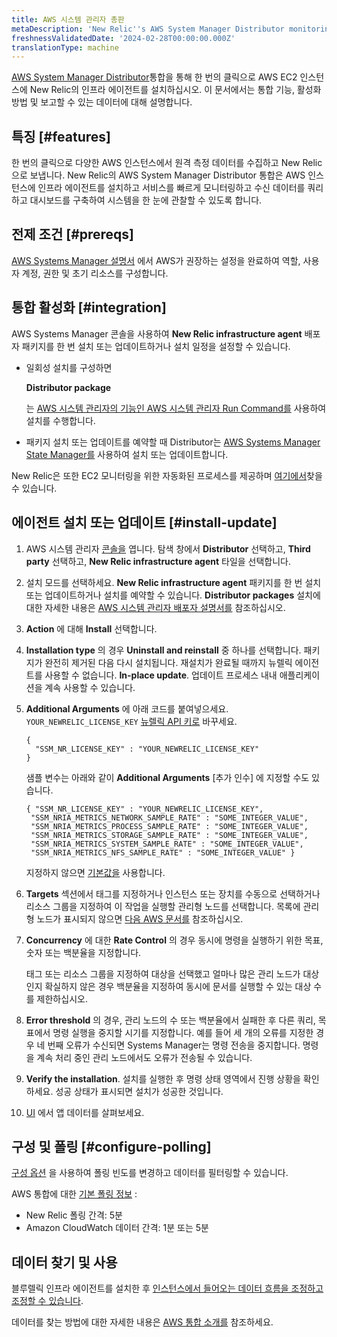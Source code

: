 ```yaml
---
title: AWS 시스템 관리자 총판
metaDescription: 'New Relic''s AWS System Manager Distributor monitoring integration: what data it reports, and how to enable it.'
freshnessValidatedDate: '2024-02-28T00:00:00.000Z'
translationType: machine
---
```


[AWS System Manager Distributor](https://docs.aws.amazon.com/systems-manager/latest/userguide/distributor.html)통합을 통해 한 번의 클릭으로 AWS EC2 인스턴스에 New Relic의 인프라 에이전트를 설치하십시오. 이 문서에서는 통합 기능, 활성화 방법 및 보고할 수 있는 데이터에 대해 설명합니다.

## 특징 [#features]

한 번의 클릭으로 다양한 AWS 인스턴스에서 원격 측정 데이터를 수집하고 New Relic으로 보냅니다. New Relic의 AWS System Manager Distributor 통합은 AWS 인스턴스에 인프라 에이전트를 설치하고 서비스를 빠르게 모니터링하고 수신 데이터를 쿼리하고 대시보드를 구축하여 시스템을 한 눈에 관찰할 수 있도록 합니다.

## 전제 조건 [#prereqs]

[AWS Systems Manager 설명서](https://docs.aws.amazon.com/systems-manager/latest/userguide/systems-manager-setting-up.html) 에서 AWS가 권장하는 설정을 완료하여 역할, 사용자 계정, 권한 및 초기 리소스를 구성합니다.

## 통합 활성화 [#integration]

AWS Systems Manager 콘솔을 사용하여 <DoNotTranslate>**New Relic infrastructure agent**</DoNotTranslate> 배포자 패키지를 한 번 설치 또는 업데이트하거나 설치 일정을 설정할 수 있습니다.

* 일회성 설치를 구성하면

  <DoNotTranslate>**Distributor package**</DoNotTranslate>

  는 [AWS 시스템 관리자의 기능인 AWS 시스템 관리자 Run Command를](https://docs.aws.amazon.com/systems-manager/latest/userguide/run-command.html) 사용하여 설치를 수행합니다.

* 패키지 설치 또는 업데이트를 예약할 때 Distributor는 [AWS Systems Manager State Manager를](https://docs.aws.amazon.com/systems-manager/latest/userguide/systems-manager-state.html) 사용하여 설치 또는 업데이트합니다.

New Relic은 또한 EC2 모니터링을 위한 자동화된 프로세스를 제공하며 [여기에서](/whats-new/2023/08/whats-new-08-08-automatic-ec2-monitoring-through-nr-agent/)찾을 수 있습니다.

## 에이전트 설치 또는 업데이트 [#install-update]

1. AWS 시스템 관리자 [콘솔을](https://console.aws.amazon.com/systems-manager) 엽니다. 탐색 창에서 <DoNotTranslate>**Distributor**</DoNotTranslate> 선택하고, <DoNotTranslate>**Third party**</DoNotTranslate> 선택하고, <DoNotTranslate>**New Relic infrastructure agent**</DoNotTranslate> 타일을 선택합니다.

2. 설치 모드를 선택하세요. <DoNotTranslate>**New Relic infrastructure agent**</DoNotTranslate> 패키지를 한 번 설치 또는 업데이트하거나 설치를 예약할 수 있습니다. <DoNotTranslate>**Distributor packages**</DoNotTranslate> 설치에 대한 자세한 내용은 [AWS 시스템 관리자 배포자 설명서를](https://docs.aws.amazon.com/systems-manager/latest/userguide/distributor-working-with-packages-deploy.html) 참조하십시오.

3. <DoNotTranslate>**Action**</DoNotTranslate> 에 대해 <DoNotTranslate>**Install**</DoNotTranslate> 선택합니다.

4. <DoNotTranslate>**Installation type**</DoNotTranslate> 의 경우 <DoNotTranslate>**Uninstall and reinstall**</DoNotTranslate> 중 하나를 선택합니다. 패키지가 완전히 제거된 다음 다시 설치됩니다. 재설치가 완료될 때까지 뉴렐릭 에이전트를 사용할 수 없습니다. <DoNotTranslate>**In-place update**</DoNotTranslate>. 업데이트 프로세스 내내 애플리케이션을 계속 사용할 수 있습니다.

5. <DoNotTranslate>**Additional Arguments**</DoNotTranslate> 에 아래 코드를 붙여넣으세요. `YOUR_NEWRELIC_LICENSE_KEY` [뉴렐릭 API 키로](/docs/apis/intro-apis/new-relic-api-keys) 바꾸세요.

   ```
   {
     "SSM_NR_LICENSE_KEY" : "YOUR_NEWRELIC_LICENSE_KEY"
   }
   ```

   샘플 변수는 아래와 같이 **Additional Arguments** \[추가 인수] 에 지정할 수도 있습니다.

   ```
   { "SSM_NR_LICENSE_KEY" : "YOUR_NEWRELIC_LICENSE_KEY",
    "SSM_NRIA_METRICS_NETWORK_SAMPLE_RATE" : "SOME_INTEGER_VALUE",
    "SSM_NRIA_METRICS_PROCESS_SAMPLE_RATE" : "SOME_INTEGER_VALUE",
    "SSM_NRIA_METRICS_STORAGE_SAMPLE_RATE" : "SOME_INTEGER_VALUE",
    "SSM_NRIA_METRICS_SYSTEM_SAMPLE_RATE" : "SOME_INTEGER_VALUE", 
    "SSM_NRIA_METRICS_NFS_SAMPLE_RATE" : "SOME_INTEGER_VALUE" }
   ```

   지정하지 않으면 [기본값을](https://github.com/newrelic/infrastructure-agent/blob/master/assets/examples/infrastructure/newrelic-infra-template.yml.example) 사용합니다.

6. <DoNotTranslate>**Targets**</DoNotTranslate> 섹션에서 태그를 지정하거나 인스턴스 또는 장치를 수동으로 선택하거나 리소스 그룹을 지정하여 이 작업을 실행할 관리형 노드를 선택합니다. 목록에 관리형 노드가 표시되지 않으면 [다음 AWS 문서를](https://docs.aws.amazon.com/systems-manager/latest/userguide/troubleshooting-managed-instances.html) 참조하십시오.

7. <DoNotTranslate>**Concurrency**</DoNotTranslate> 에 대한 <DoNotTranslate>**Rate Control**</DoNotTranslate> 의 경우 동시에 명령을 실행하기 위한 목표, 숫자 또는 백분율을 지정합니다.

   <Callout variant="tip">
     태그 또는 리소스 그룹을 지정하여 대상을 선택했고 얼마나 많은 관리 노드가 대상인지 확실하지 않은 경우 백분율을 지정하여 동시에 문서를 실행할 수 있는 대상 수를 제한하십시오.
   </Callout>

8. <DoNotTranslate>**Error threshold**</DoNotTranslate> 의 경우, 관리 노드의 수 또는 백분율에서 실패한 후 다른 쿼리, 목표에서 명령 실행을 중지할 시기를 지정합니다. 예를 들어 세 개의 오류를 지정한 경우 네 번째 오류가 수신되면 Systems Manager는 명령 전송을 중지합니다. 명령을 계속 처리 중인 관리 노드에서도 오류가 전송될 수 있습니다.

9. <DoNotTranslate>**Verify the installation**</DoNotTranslate>. 설치를 실행한 후 명령 상태 영역에서 진행 상황을 확인하세요. 성공 상태가 표시되면 설치가 성공한 것입니다.

10. [UI](one.newrelic.com) 에서 앱 데이터를 살펴보세요.

## 구성 및 폴링 [#configure-polling]

[구성 옵션](/docs/integrations/new-relic-integrations/getting-started/configure-polling-frequency-data-collection-cloud-integrations) 을 사용하여 폴링 빈도를 변경하고 데이터를 필터링할 수 있습니다.

AWS 통합에 대한 [기본 폴링 정보](/docs/infrastructure/amazon-integrations/aws-integrations-list/aws-polling-intervals-infrastructure-integrations) :

* New Relic 폴링 간격: 5분
* Amazon CloudWatch 데이터 간격: 1분 또는 5분

## 데이터 찾기 및 사용

블루렐릭 인프라 에이전트를 설치한 후 [인스턴스에서 들어오는 데이터 흐름을 조정하고 조정할 수 있습니다](/docs/infrastructure/infrastructure-monitoring/get-started/get-started-infrastructure-monitoring).

데이터를 찾는 방법에 대한 자세한 내용은 [AWS 통합 소개를](/docs/infrastructure/amazon-integrations/get-started/introduction-aws-integrations/#insights) 참조하세요.